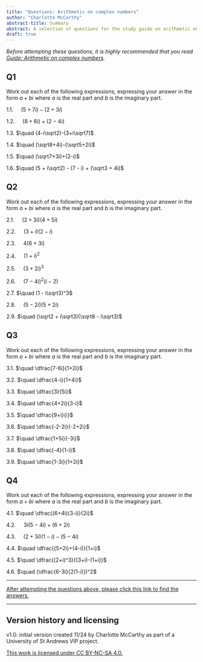 ```yaml
---
title: "Questions: Arithmetic on complex numbers"
author: "Charlotte McCarthy"
abstract-title: Summary
abstract: A selection of questions for the study guide on arithmetic on complex numbers.
draft: true
---
```


*Before attempting these questions, it is highly recommended that you read [Guide: Arithmetic on complex numbers](../studyguides/arithmeticoncomplexnumbers.qmd).*

## Q1 {-}

Work out each of the following expressions, expressing your answer in the form $a+bi$ where $a$ is the real part and $b$ is the imaginary part. 

1.1. $\quad (5+7i)-(2+3i)$

1.2. $\quad (8+6i)+(2-4i)$

1.3. $\quad (4-i\sqrt2)-(3+i\sqrt7)$

1.4. $\quad (\sqrt8+4i)-(\sqrt5+2i)$

1.5. $\quad (\sqrt7+3i)+(2-i)$ 

1.6. $\quad (5 + i\sqrt2) - (7 - i) + (\sqrt3 + 4i)$



## Q2 {-}

Work out each of the following expressions, expressing your answer in the form $a+bi$ where $a$ is the real part and $b$ is the imaginary part. 

2.1. $\quad (2+3i)(4+5i)$

2.2. $\quad (3+i)(2-i)$

2.3. $\quad 4(6+3i)$

2.4. $\quad (1+i)^2$

2.5. $\quad (3+2i)^3$ 

2.6. $\quad (7-4i)^2(i-2)$

2.7. $\quad (1 - i\sqrt3)^3$

2.8. $\quad (5-2i)(5+2i)$

2.9. $\quad (\sqrt2 + i\sqrt3)(\sqrt8 - i\sqrt3)$


## Q3 {-}

Work out each of the following expressions, expressing your answer in the form $a+bi$ where $a$ is the real part and $b$ is the imaginary part.  

3.1. $\quad \dfrac{7-6i}{1+2i}$

3.2. $\quad \dfrac{4-i}{1+4i}$

3.3. $\quad \dfrac{3}{5i}$

3.4. $\quad \dfrac{4+2i}{3-i}$

3.5. $\quad \dfrac{9+i}{i}$

3.6. $\quad \dfrac{-2-2i}{-2+2i}$

3.7. $\quad \dfrac{1+5i}{-3i}$

3.8. $\quad \dfrac{-4}{1-i}$

3.9. $\quad \dfrac{1-3i}{1+2i}$

## Q4 {-}

Work out each of the following expressions, expressing your answer in the form $a+bi$ where $a$ is the real part and $b$ is the imaginary part. 

4.1. $\quad \dfrac{(6+4i)(3-i)}{2i}$

4.2. $\quad 3i(5-4i)+(6+2i)$

4.3. $\quad (2+3i)(1-i)-(5-4i)$

4.4. $\quad \dfrac{(5+2i)+(4-i)}{1+i}$

4.5. $\quad \dfrac{(2+i)^3}{(3+i)-(1+i)}$

4.6. $\quad (\dfrac{6-3i}{2(1-i)})^2$


---

[After attempting the questions above, please click this link to find the answers.](../answers/as-arithmeticoncomplexnumbers.qmd)

---

## Version history and licensing {-}

v1.0: initial version created 11/24 by Charlotte McCarthy as part of a University of St Andrews VIP project.

[This work is licensed under CC BY-NC-SA 4.0.](https://creativecommons.org/licenses/by-nc-sa/4.0/?ref=chooser-v1)